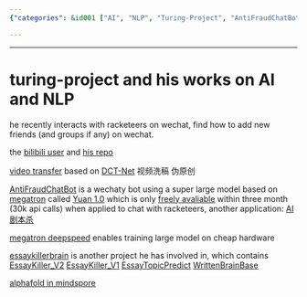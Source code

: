 ```yaml
---
{"categories": &id001 ["AI", "NLP", "Turing-Project", "AntiFraudChatBot", "Video Transfer", "Megatron", "Yuan 1.0", "DCT-Net"], "category": "Artificial Intelligence", "date": "2022-12-13 11:58:10", "description": "Turing-Project focuses on Artificial Intelligence and Natural Language Processing, developing innovative tools such as AntiFraudChatBot and Video Transfer. They have collaborated with technologies like Megatron, Yuan 1.0, and DCT-Net for various applications. However, their work is only accessible for a limited time before restrictions are applied.", "tags": *id001, "title": "turing-project and his works on AI and NLP"}

---
```


------

# turing-project and his works on AI and NLP

he recently interacts with racketeers on wechat, find how to add new friends (and groups if any) on wechat.

the [bilibili user](https://space.bilibili.com/371846699) and [his repo](https://github.com/youngfish42?tab=repositories)

[video transfer](https://github.com/Turing-Project/AI-Video-Transfer) based on [DCT-Net](https://github.com/menyifang/DCT-Net) 视频洗稿 伪原创

[AntiFraudChatBot](https://github.com/Turing-Project/AntiFraudChatBot) is a wechaty bot using a super large model based on [megatron](https://github.com/NVIDIA/Megatron-LM) called [Yuan 1.0](https://github.com/Shawn-Inspur/Yuan-1.0) which is only [freely avaliable](https://air.inspur.com/home) within three month (30k api calls) when applied to chat with racketeers, another application: [AI剧本杀](https://github.com/bigbrother666sh/shezhangbujianle)

[megatron deepspeed](https://github.com/bigscience-workshop/Megatron-DeepSpeed) enables training large model on cheap hardware

[essaykillerbrain](https://github.com/EssayKillerBrain) is another project he has involved in, which contains [EssayKiller_V2](https://github.com/EssayKillerBrain/EssayKiller_V2) [EssayKiller_V1](https://github.com/EssayKillerBrain/EssayKiller_V1) [EssayTopicPredict](https://github.com/EssayKillerBrain/EssayTopicPredict) [WrittenBrainBase](https://github.com/EssayKillerBrain/WritterBrainBase)

[alphafold in mindspore](https://github.com/Tssck/AlphaFold2-Chinese)

